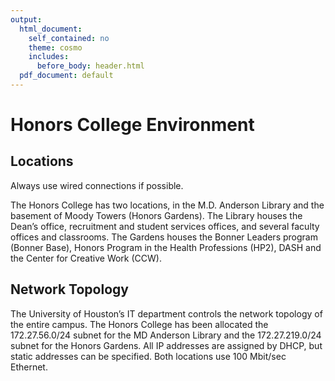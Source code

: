 ```yaml
---
output:
  html_document:
    self_contained: no
    theme: cosmo
    includes:
      before_body: header.html
  pdf_document: default
---
```

# Honors College Environment

## Locations
Always use wired connections if possible.

The Honors College has two locations, in the M.D. Anderson Library and the basement of Moody Towers (Honors Gardens). The Library houses the Dean's office, recruitment and student services offices, and several faculty offices and classrooms. The Gardens houses the Bonner Leaders program (Bonner Base), Honors Program in the Health Professions (HP2), DASH and the Center for Creative Work (CCW).

## Network Topology
 

The University of Houston's IT department controls the network topology of the entire campus. The Honors College has been allocated the 172.27.56.0/24 subnet for the MD Anderson Library and the 172.27.219.0/24 subnet for the Honors Gardens. All IP addresses are assigned by DHCP, but static addresses can be specified. Both locations use 100 Mbit/sec Ethernet.